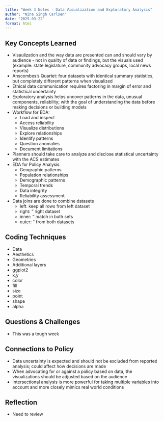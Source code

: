 ```yaml
---
title: "Week 3 Notes - Data Visualization and Exploratory Analysis"
author: "Nina Singh Carlsen"
date: "2025-09-22"
format: html
---
```

  
## Key Concepts Learned
- Visaulization and the way data are presented can and should vary by audience - not in quality of data or findings, but the visuals used (example: state legislature, community advocacy groups, local news reports)
- Anscombes's Quartet: four datasets with identical summary statistics, but completely different patterns when visualized
- Ethical data communication requires factoring in margin of error and statistical uncertainty 
- Exploratory analysis helps uncover patterns in the data, unusual components, reliability; with the goal of understanding the data before making decisions or building models
- Workflow for EDA: 
  - Load and inspect
  - Access reliability 
  - Visualize distributions 
  - Explore relationships
  - Identify patterns
  - Question anomalies
  - Document limitations 
- Planners should take care to analyze and disclose statistical uncertainty with the ACS estimates
- EDA for Policy Analysis 
  - Geographic patterns
  - Population relationships
  - Demographic patterns
  - Temporal trends
  - Data integrity 
  - Reliability assessment
- Data joins are done to combine datasets
  - left: keep all rows from left dataset
  - right: " right dataset
  - inner: " match in both sets
  - outer: " from both datasets

## Coding Techniques
- Data
- Aesthetics
- Geometries
- Additional layers
- ggplot2
- x,y
- color
- fill
- size 
- point
- shape 
- alpha

## Questions & Challenges
- This was a tough week

## Connections to Policy
- Data uncertainty is expected and should not be excluded from reported analysis; could affect how decisions are made
- When advocating for or against a policy based on data, the visualizations should be adjusted based on the audience 
- Intersectional analysis is more powerful for taking multiple variables into account and more closely mimics real world conditions 

## Reflection
- Need to review
